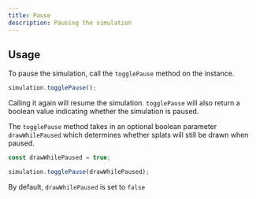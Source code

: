 ```yaml
---
title: Pause
description: Pausing the simulation
---
```


## Usage

To pause the simulation, call the `togglePause` method on the instance.

```javascript
simulation.togglePause();
```

Calling it again will resume the simulation. `togglePause` will also return a boolean value indicating whether the simulation is paused.

The `togglePause` method takes in an optional boolean parameter `drawWhilePaused` which determines whether splats will still be drawn when paused.

```javascript
const drawWhilePaused = true;

simulation.togglePause(drawWhilePaused);
```

<Callout type='info'>By default, `drawWhilePaused` is set to `false`</Callout>
